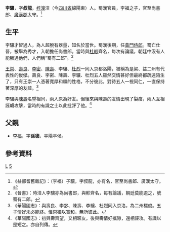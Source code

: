 '''李驤'''{{BD|？||？||catIdx=L}}，字'''叔龍'''，[[梓潼|梓潼]]涪（今[[四川省|四川省]]綿陽東）人。蜀漢官員，李福之子，官至尚書郎、[[廣漢郡|廣漢郡]]太守。<ref>《益部耆舊雜記》：（李福）子驤，字叔龍，亦有名，官至尚書郎、廣漢太守。</ref>

==生平==
李驤才智過人，為人超脫有器量，知名於當世。蜀漢後期，任[[黃門侍郎|黃門侍郎]]。蜀亡仕晉，被舉為秀才，入朝擔任尚書郎。當時與[[杜軫|杜軫]]齊名，每次有論議，朝廷中沒有人能勝過他們，人們稱“蜀有二郎”。<ref>《晉書》：時涪人李驤亦為尚書郎，與軫齊名，每有論議，朝廷莫能逾之，號蜀有二郎。</ref>

[[王崇_(蜀漢)|王崇]]、[[壽良|壽良]]、[[李密_(西晉)|李密]]、[[陳壽|陳壽]]、李驤、[[杜烈|杜烈]]一同入京都洛陽，被稱為是梁、益二州有代表性的俊傑。壽良、李密、陳壽、李驤、杜烈五人雖然交情甚好但最終都疏遠陌生了，只有王崇一人憑著寬厚和順的性格，不分彼此，對待五人一視同仁，一直保持著深厚的友誼。<ref>《華陽國志》：與壽良、李宓、陳壽、李驤、杜烈同入京洛，為二州標俊。五子情好未必能終。惟崇獨以寬和，無所彼此。</ref>

李驤與[[陳壽|陳壽]]名望相同，兩人原為好友。但後來與陳壽的友情出現了裂痕，兩人互相誣衊攻擊，當時的有識之士以此批評了他。<ref>《華陽國志》：初與壽齊望，又相暱友。後與壽情好攜隙，還相誣攻。有識以是短之。亦自列傳。</ref>
==父親==
*[[李福_(三國)|李福]]，字'''孫德'''，平陽亭侯。
==參考資料==
[[Category:蜀汉政治人物|L]]
[[Category:李姓|S]]